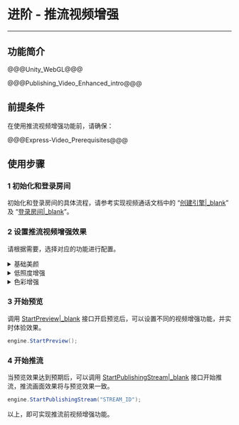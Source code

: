 # 进阶 - 推流视频增强

- - -

## 功能简介

@@@Unity_WebGL@@@

@@@Publishing_Video_Enhanced_intro@@@


## 前提条件

在使用推流视频增强功能前，请确保：

@@@Express-Video_Prerequisites@@@

## 使用步骤

### 1 初始化和登录房间

初始化和登录房间的具体流程，请参考实现视频通话文档中的 “[创建引擎\|_blank](!Integration/Solution_Implementation#CreateEngine)” 及 “[登录房间\|_blank](!Integration/Solution_Implementation#createroom)”。

### 2 设置推流视频增强效果

请根据需要，选择对应的功能进行配置。


<details class="zg-primary">
    <summary>基础美颜</summary>

<div class="mk-hint">

此功能为 ZEGO Express SDK 内置 ZEGO Effects SDK 的基础美颜功能，仅包含美白、红润、磨皮、锐化四种美颜效果。如需使用更多进阶的美颜功能，请参考 [实时音视频和 AI 美颜的搭配使用\|_blank](https://doc-zh.zego.im/article/11256)。
</div>

#### 1 初始化基础美颜环境

若您需要使用基础美颜功能，则必须在 [startPreview\|_blank](@startPreview) 开始预览、[startPublishingStream\|_blank](@startPublishingStream) 推流前，调用 [startEffectsEnv\|_blank](@startEffectsEnv) 接口初始化美颜环境。

```java
// 创建美颜环境
ZegoExpressEngine.getEngine().startEffectsEnv();
```

当初始化美颜环境后，SDK 内部会使用固定的视频帧数据类型进行传输，如果您使用基础美颜功能时还需要使用到视频自定义前处理，则只能配置相对应的视频帧数据类型：

Android 平台：只支持 Texture 2D 类型的数据，即 [ZegoCustomVideoCaptureConfig\|_blank](/article/api?doc=Express_Video_SDK_API~Java_android~class~im-zego-zegoexpress-entity-zego-custom-video-capture-config&jumpType=route) 的 [bufferType\|_blank](/article/api?doc=Express_Video_SDK_API~Java_android~class~im-zego-zegoexpress-entity-zego-custom-video-capture-config&jumpType=route#buffer-type) 取值为 “GL_TEXTURE_2D”。

#### 2 开关基础美颜效果 

@@@Express_switch_basic_beauty@@@

```java
// 开关美颜效果
ZegoExpressEngine.getEngine().enableEffectsBeauty(true);
```

#### 3 设置基础美颜效果参数

@@@Express_set_basic_beauty_parameters@@@

```java
// 创建美颜参数对象
ZegoEffectsBeautyParam beautyParam = new ZegoEffectsBeautyParam();

// 美白、红润、磨皮、锐化
beautyParam.whitenIntensity = 50;
beautyParam.rosyIntensity = 50;
beautyParam.smoothIntensity = 50;
beautyParam.sharpenIntensity = 50;

// 设置美颜参数
ZegoExpressEngine.getEngine().setEffectsBeautyParam(beautyParam);
```

#### （可选）销毁基础美颜环境

@@@Express_destroys_the_basic_beauty_environment@@@

```java
// 销毁美颜环境
ZegoExpressEngine.getEngine().stopEffectsEnv();
```
</details>


<details class="zg-primary">
    <summary>低照度增强</summary>


ZEGO 提供两种低照度增强的方式：
    
<table>
  <colgroup>
    <col width="30%">
    <col width="70%">
  </colgroup>
<tbody><tr>
<th>方式</th>
<th>描述</th>
</tr>
<tr>
<td>开启自适应帧率进行增强</td>
<td>在设定的帧率范围内动态降低采集帧率，以延长每一帧的画面曝光时间，达到增强采集到的画面亮度的效果。
<br> 例如：开发者开启并设置自适应帧率范围为 [10, 25]。环境光照充足的时候，采集帧率依然是 25 帧，环境光照度较低的时候，采集帧率会在 [10, 25] 之间动态调整，以延长每一帧的曝光时间增强采集画面的亮度。</td>
</tr>
<tr>
<td>算法对采集到的画面亮度进行增强</td>
<td><ul>
<li>手动增强模式：根据接收到的参数确定是否开启算法增强。</li>
<li>自动增强模式：根据用户所处环境的环境光照度，SDK自动决定是否开启算法增强和增强的程度。</li></ul></td>
</tr>
</tbody></table>

两种处理方式可以独立使用，也可以同时使用，均兼容美颜功能。

#### 1 设置低照度增强模式

RTC SDK 支持不同的算法低照度增强模式，调用 [SetLowlightEnhancement\|_blank](@SetLowlightEnhancement) 接口进行设置低照度增强模式 [ZegoLowlightEnhancementMode\|_blank](@-ZegoLowlightEnhancementMode)：

|枚举值|说明|
|-|-|
|ZegoLowlightEnhancementMode.Off| 关闭低照度增强功能，采集画面亮度不变。|
|ZegoLowlightEnhancementMode.On|开启低照度增强功能，采集画面亮度增强。|
|ZegoLowlightEnhancementMode.Auto|自动低照度增强功能，采集画面亮度增强值随环境亮度动态调整。|

以开启自动低照度增强功能为例：

```c#
engine.SetLowlightEnhancement(ZegoLowlightEnhancementMode.Auto,ZegoPublishChannel.Main);
```

#### 2 （可选）开启摄像头自适应帧率

当环境光照度较低，且摄像头采集帧率过高时，每一帧画面的曝光时间不足，可能导致采集的视频画面偏暗，此时可以通过 [EnableCameraAdaptiveFPS\|_blank](@EnableCameraAdaptiveFPS) 开启摄像头自适应帧率。SDK 会根据设置的帧率范围匹配摄像头支持的采集帧率范围，在此范围内，根据环境亮度动态调整摄像头采集帧率，提升设置的帧率过高时的画面亮度。

```c#
int minCamFPS = 15;//设置最小帧率
int maxCamFPS = 25;//设置最大帧率
engine.EnableCameraAdaptiveFPS(true, minCamFPS, maxCamFPS, ZegoPublishChannel.Main);
```

</details>

<details class="zg-primary">
    <summary>色彩增强</summary>

调用 [EnableColorEnhancement\|_blank](@EnableColorEnhancement) 接口，设置色彩增强参数 [ZegoColorEnhancementParams\|_blank](@-ZegoColorEnhancementParams)（参数属性如下表）、以及其它参数，开启色彩增强功能。**默认不开启色彩增强功能。**

|色彩增强参数|描述|
|-|-|
| intensity|<p>色彩增强的强度，取值范围 [0.0, 1.0]，默认为 0.0。</p><p>取值越大，色彩增强的效果越大。</p>|
| skinToneProtectionLevel |<p>肤色保护的强度，取值范围 [0.0, 1.0]，默认为 1.0。</p><p>取值越大，保护效果越好。</p>|
| lipColorProtectionLevel |<p>唇色保护的强度，取值范围 [0.0, 1.0]，默认为 0.0。</p><p>取值越大，保护效果越好。</p>|

```C#
ZegoColorEnhancementParams param = new ZegoColorEnhancementParams();
param.intensity = 1;//取值范围：[0,1]，取值越大，色彩增强的强度越大。默认值：0。
param.lipColorProtectionLevel = 1;//取值范围：[0,1]，取值越大，肤色保护程度越大。默认值：1。
param.skinToneProtectionLevel = 1;//取值范围：[0,1]，取值越大，唇色保护程度越大。默认值：0。
engine.EnableColorEnhancement(true, param);//开启色彩增强
```

</details>

### 3 开始预览

调用 [StartPreview\|_blank](@StartPreview) 接口开启预览后，可以设置不同的视频增强功能，并实时体验效果。


```c#
engine.StartPreview();
```

### 4 开始推流

当预览效果达到预期后，可以调用 [StartPublishingStream\|_blank](@StartPublishingStream) 接口开始推流，推流画面效果将与预览效果一致。

```c#
engine.StartPublishingStream("STREAM_ID");
```

以上，即可实现推流前视频增强功能。
